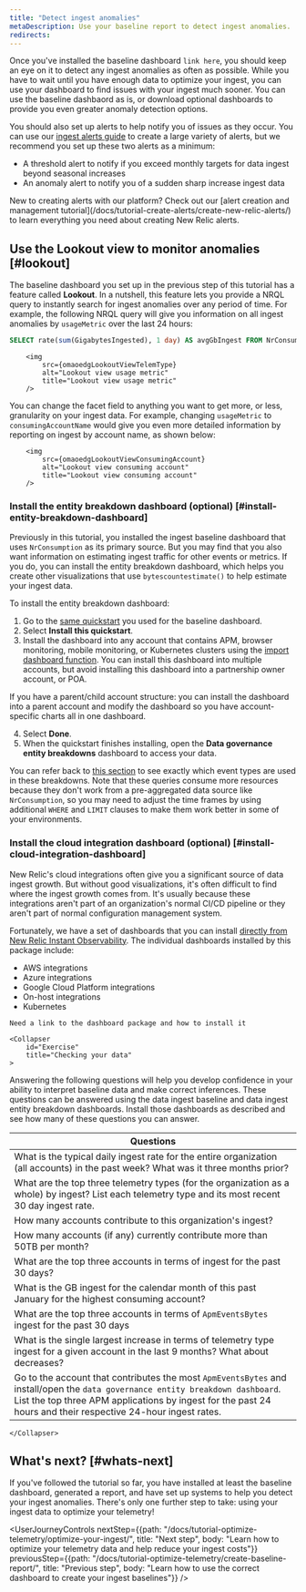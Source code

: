 ```yaml
---
title: "Detect ingest anomalies"
metaDescription: Use your baseline report to detect ingest anomalies.
redirects:
---
```




Once you've installed the baseline dashboard `link here`, you should keep an eye on it to detect any ingest anomalies as often as possible. While you have to wait until you have enough data to optimize your ingest, you can use your dashboard to find issues with your ingest much sooner. You can use the baseline dashbaord as is, or download optional dashboards to provide you even greater anomaly detection options.

You should also set up alerts to help notify you of issues as they occur. You can use our [ingest alerts guide](/docs/accounts/accounts-billing/new-relic-one-pricing-billing/usage-queries-alerts) to create a large variety of alerts, but we recommend you set up these two alerts as a minimum:

* A threshold alert to notify if you exceed monthly targets for data ingest beyond seasonal increases
* An anomaly alert to notify you of a sudden sharp increase ingest data

<Callout variant="tip">
New to creating alerts with our platform? Check out our [alert creation and management tutorial](/docs/tutorial-create-alerts/create-new-relic-alerts/) to learn everything you need about creating New Relic alerts.
</Callout>

## Use the Lookout view to monitor anomalies [#lookout]

The baseline dashboard you set up in the previous step of this tutorial has a feature called **Lookout**. In a nutshell, this feature lets you provide a NRQL query to instantly search for ingest anomalies over any period of time. For example, the following NRQL query will give you information on all ingest anomalies by `usageMetric` over the last 24 hours:

```sql
SELECT rate(sum(GigabytesIngested), 1 day) AS avgGbIngest FROM NrConsumption WHERE productLine='DataPlatform' FACET usageMetric 
```

        <img
            src={omaoedgLookoutViewTelemType}
            alt="Lookout view usage metric"
            title="Lookout view usage metric"
        />

You can change the facet field to anything you want to get more, or less, granularity on your ingest data. For example, changing `usageMetric` to `consumingAccountName` would give you even more detailed information by reporting on ingest by account name, as shown below:

        <img
            src={omaoedgLookoutViewConsumingAccount}
            alt="Lookout view consuming account"
            title="Lookout view consuming account"
        />

### Install the entity breakdown dashboard (optional) [#install-entity-breakdown-dashboard]

Previously in this tutorial, you installed the ingest baseline dashboard that uses `NrConsumption` as its primary source. But you may find that you also want information on estimating ingest traffic for other events or metrics. If you do, you can install the entity breakdown dashboard, which helps you create other visualizations that use `bytescountestimate()` to help estimate your ingest data. 

To install the entity breakdown dashboard: 

1. Go to the [same quickstart](https://onenr.io/0PoR8zpDYQG) you used for the baseline dashboard.
2. Select **Install this quickstart**.
3. Install the dashboard into any account that contains APM, browser monitoring, mobile monitoring, or Kubernetes clusters using the [import dashboard function](/docs/query-your-data/explore-query-data/dashboards/introduction-dashboards/#dashboards-import). You can install this dashboard into multiple accounts, but avoid installing this dashboard into a partnership owner account, or POA.

<Callout variant="tip">
If you have a parent/child account structure: you can install the dashboard into a parent account and modify the dashboard so you have account-specific charts all in one dashboard.
</Callout>

4. Select **Done**.
5. When the quickstart finishes installing, open the **Data governance entity breakdowns** dashboard to access your data.

You can refer back to [this section](/docs/new-relic-solutions/observability-maturity/operational-efficiency/dg-baselining#understand-nr-consumption-metrics) to see exactly which event types are used in these breakdowns. Note that these queries consume more resources because they don't work from a pre-aggregated data source like `NrConsumption`, so you may need to adjust the time frames by using additional `WHERE` and `LIMIT` clauses to make them work better in some of your environments.

### Install the cloud integration dashboard (optional) [#install-cloud-integration-dashboard]

New Relic's cloud integrations often give you a significant source of data ingest growth. But without good visualizations, it's often difficult to find where the ingest growth comes from. It's usually because these integrations aren't part of an organization's normal CI/CD pipeline or they aren't part of normal configuration management system.

Fortunately, we have a set of dashboards that you can install [directly from New Relic Instant Observability](https://onenr.io/0EPwJJO9Ow7). The individual dashboards installed by this package include:
* AWS integrations
* Azure integrations
* Google Cloud Platform integrations
* On-host integrations
* Kubernetes

`Need a link to the dashboard package and how to install it`

    <Collapser
        id="Exercise"
        title="Checking your data"
    >
Answering the following questions will help you develop confidence in your ability to interpret baseline data and make correct inferences. These questions can be answered using the data ingest baseline and data ingest entity breakdown dashboards. Install those dashboards as described and see how many of these questions you can answer.

| Questions                                                                                                                                                                                                                                       |
| ----------------------------------------------------------------------------------------------------------------------------------------------------------------------------------------------------------------------------------------------- |
| What is the typical daily ingest rate for the entire organization (all accounts) in the past week?  What was it three months prior?                                                                                                         |
| What are the top three telemetry types (for the organization as a whole) by ingest?  List each telemetry type and its most recent 30 day ingest rate.                                                                                           |
| How many accounts contribute to this organization's ingest?                                                                                                                                                                                  |
| How many accounts (if any) currently contribute more than 50TB per month?                                                                                                                                                                   |
| What are the top three accounts in terms of ingest for the past 30 days?                                                                                                                                                                    |
| What is the GB ingest for the calendar month of this past January for the highest consuming account?                                                                                                                                        |
| What are the top three accounts in terms of `ApmEventsBytes` ingest for the past 30 days                                                                                                                                                    |
| What is the single largest increase in terms of telemetry type ingest for a given account in the last 9 months? What about decreases?                                                                                                      |
| Go to the account that contributes the most `ApmEventsBytes` and install/open the `data governance entity breakdown dashboard`.  List the top three APM applications by ingest for the past 24 hours and their respective 24-hour ingest rates. |
    </Collapser>

## What's next? [#whats-next]

If you've followed the tutorial so far, you have installed at least the baseline dashboard, generated a report, and have set up systems to help you detect your ingest anomalies. There's only one further step to take: using your ingest data to optimize your telemetry!

<UserJourneyControls
    nextStep={{path: "/docs/tutorial-optimize-telemetry/optimize-your-ingest/", title: "Next step", body: "Learn how to optimize your telemetry data and help reduce your ingest costs"}}
    previousStep={{path: "/docs/tutorial-optimize-telemetry/create-baseline-report/", title: "Previous step", body: "Learn how to use the correct dashboard to create your ingest baselines"}}
/>